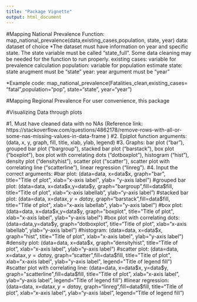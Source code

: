 ```yaml
---
title: "Package Vignette"
output: html_document
---
```


#Mapping National Prevalence 
Function: map_national_prevalence(data,existing_cases,population, state, year)
data: dataset of choice
*The dataset must have information on year and specific state. The state variable must be called "state_full". Some data cleaning may be needed for the function to run properly. 
existing cases: variable for prevalence calculation 
population: variable for population estimate
state: state arugment must be "state"
year: year argument must be "year"

*Example code: 
map_national_prevalence(Fatalities_clean,existing_cases= "fatal",population="pop", state="state", year="year")

#Mapping Regional Prevalence
For user convenience, this package

#Visualizing Data through plots

#1. Must have cleaned data with no NAs (Reference link: https://stackoverflow.com/questions/4862178/remove-rows-with-all-or-some-nas-missing-values-in-data-frame )
#2. Epiplot function arguments: (data, x, y, graph, fill, title, xlab, ylab, legend)
#3. Graphs: bar plot ("bar"), grouped bar plot ("bargroup"), stacked bar plot ("barstack"), box plot ("boxplot"), box plot with correlating dots ("dotboxplot"), histogram ("hist"), density plot ("densityhist"), scatter plot ("scatter"), scatter plot with correlating line ("scatterline"), linear regression ("linreg").
#4. Input the correct arguments:
    #bar plot: (data=data, x=data$x, graph="bar", title="Title of plot", xlab="x-axis label", ylab= "y-axis label")
    #grouped bar plot: (data=data, x=data$x,y=data$y, graph="bargroup",fill=data$fill, title="Title of plot", xlab="x-axis labellab",  ylab="y-axis label")
    #stacked bar plot: (data=data, x=data$x,y=data$y, graph="barstack",fill=data$fill, title="Title of plot", xlab="x-axis labellab",  ylab="y-axis label")
    #box plot: (data=data, x=data$x,y=data$y, graph="boxplot", title="Title of plot", xlab="x-axis label",  ylab="y-axis label")
    #box plot with correlating dots:(data=data,y=data$y, graph="dotboxplot", title="Title of plot", xlab="x-axis labellab",  ylab="y-axis label")
    #histogram: (data=data, x=data$x, graph="hist", title="Title of plot", xlab="x-axis label",  ylab="y-axis label")
    #density plot: (data=data, x=data$x, graph="densityhist", title="Title of plot", xlab="x-axis label",  ylab="y-axis label")
    #scatter plot: (data=data, x=data$x, y=data$y, graph="scatter",fill=data$fill, title="Title of plot", xlab="x-axis label",  ylab="y-axis label", legend="Title of legend fill")
    #scatter plot with correlating line: (data=data, x=data$x, y=data$y, graph="scatterline",fill=data$fill, title="Title of plot", xlab="x-axis label",  ylab="y-axis label", legend="Title of legend fill")
    #linear regression: (data=data, x=data$x, y=data$y, graph="linreg",fill=data$fill, title="Title of plot", xlab="x-axis label",  ylab="y-axis label", legend="Title of legend fill")